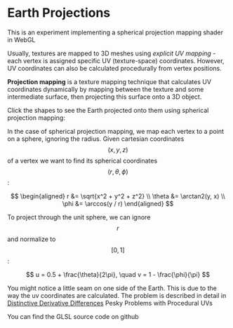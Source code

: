 
# Earth Projections

<span className="description">
  This is an experiment implementing a spherical projection mapping shader in
  WebGL
</span>

Usually, textures are mapped to 3D meshes using _explicit UV mapping_ - each vertex is assigned specific UV (texture-space) coordinates. However, UV coordinates can also be calculated procedurally from vertex positions.

**Projection mapping** is a texture mapping technique that calculates UV coordinates dynamically by mapping between the texture and some intermediate surface, then projecting this surface onto a 3D object.

Click the shapes to see the Earth projected onto them using spherical projection mapping:

<Canvas />

In the case of spherical projection mapping, we map each vertex to a point on a sphere, ignoring the radius. Given cartesian coordinates $$(x,y,z)$$ of a vertex we want to find its spherical coordinates $$(r,\theta,\phi)$$:

$$
\begin{aligned}
    r &= \sqrt{x^2 + y^2 + z^2} \\
    \theta &= \arctan2(y, x) \\
    \phi &= \arccos(y / r)
\end{aligned}
$$

To project through the unit sphere, we can ignore $$r$$ and normalize to $$[0,1]$$:

$$
u = 0.5 + \frac{\theta}{2\pi}, \quad v = 1 - \frac{\phi}{\pi}
$$

You might notice a little seam on one side of the Earth. This is due to the way the uv coordinates are calculated. The problem is described in detail in [Distinctive Derivative Differences](https://bgolus.medium.com/distinctive-derivative-differences-cce38d36797b) Pesky Problems with Procedural UVs

You can find the GLSL source code on github
